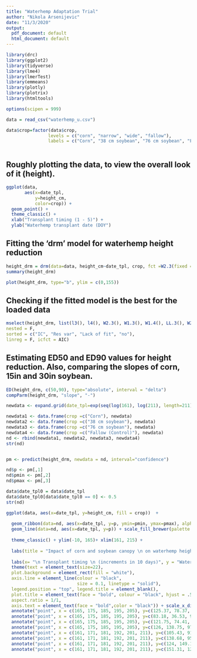 ```yaml
---
title: "Waterhemp Adaptation Trial"
author: "Nikola Arsenijevic"
date: "11/3/2020"
output:
  pdf_document: default
  html_document: default
---
```


```r
library(drc)
library(ggplot2)
library(tidyverse)
library(lme4)
library(lmerTest)
library(emmeans)
library(plotly)
library(plotrix)
library(htmltools)

options(scipen = 999)
```

```r
data = read_csv("waterhemp_u.csv")

data$crop=factor(data$crop, 
                levels = c("corn", "narrow", "wide", "fallow"), 
                labels = c("Corn", "38 cm soybean", "76 cm soybean", "Fallow (Control)"))



```

## Roughly plotting the data, to view the overall look of it (height).
```r
ggplot(data, 
       aes(x=date_tpl, 
           y=height_cm, 
           color=crop)) + 
  geom_point() + 
  theme_classic() +
  xlab("Transplant timing (1 - 5)") +
  ylab("Waterhemp transplant date (DOY")
```


## Fitting the 'drm' model for waterhemp height reduction
```r
height_drm = drm(data=data, height_cm~date_tpl, crop, fct =W2.3(fixed = c(NA, NA,NA), names = c("slope", "upper", "ec50")))
summary(height_drm)

plot(height_drm, type="b", ylim = c(0,155))
```

## Checking if the fitted model is the best for the loaded data
```r
mselect(height_drm, list(l3(), l4(), W2.3(), W1.3(), W1.4(), LL.3(), W2.4()),
nested = F,
sorted = c("IC", "Res var", "Lack of fit", "no"),
linreg = F, icfct = AIC)
```


## Estimating ED50 and ED90 values for height reduction. Also, comparing the slopes of corn, 15in and 30in soybean.
```r
ED(height_drm, c(50,90), type="absolute", interval = "delta")
compParm(height_drm, "slope", "-")
```


```r
newdata <- expand.grid(date_tpl=exp(seq(log(161), log(211), length=211)))

newdata1 <- data.frame(crop =c("Corn"), newdata)
newdata2 <- data.frame(crop =c("38 cm soybean"), newdata)
newdata3 <- data.frame(crop =c("76 cm soybean"), newdata)
newdata4 <- data.frame(crop =c("Fallow (Control)"), newdata)
nd <- rbind(newdata1, newdata2, newdata3, newdata4)
str(nd)


pm <- predict(height_drm, newdata = nd, interval="confidence")

nd$p <- pm[,1]
nd$pmin <- pm[,2]
nd$pmax <- pm[,3]

data$date_tpl0 = data$date_tpl
data$date_tpl0[data$date_tpl0 == 0] <- 0.5
str(nd)
```

```r
ggplot(data, aes(x=date_tpl, y=height_cm, fill = crop))  +
  
  geom_ribbon(data=nd, aes(x=date_tpl, y=p, ymin=pmin, ymax=pmax), alpha=0.2) +
  geom_line(data=nd, aes(x=date_tpl, y=p)) + scale_fill_brewer(palette = "Set1") + 
  
  theme_classic() + ylim(-10, 165)+ xlim(161, 215) +
  
  labs(title = "Impact of corn and soybean canopy \n on waterhemp height \n") + 
  
  labs(x= "\n Transplant timing \n (increments in 10 days)", y = "Waterhemp height  (cm) \n") +
  theme(text = element_text(size=22),
  plot.background = element_rect(fill = "white"),
  axis.line = element_line(colour = "black", 
                           size = 0.1, linetype = "solid"),
  legend.position = "top", legend.title = element_blank(),
  plot.title = element_text(face = "bold", colour = "black", hjust = .5),
  aspect.ratio = 1/1,
  axis.text = element_text(face = "bold",color = "black")) + scale_x_discrete(name = "Day of the Year", limits=c(161, 171,181,191,201,211)) +
  annotate("point", x = c(165, 175, 185, 195, 205), y=c(125.37, 78.37, 28.43, 11.31, 8), colour = "black", size=3.5, pch=15, alpha=0.5) +                    # corn 2019 
  annotate("point", x = c(165, 175, 185, 195, 205), y=c(83.18, 36.53, 9.75, 1.06, 0.93), colour = "black", size=4, pch=16, alpha=0.5)+                     # 15in soybean
  annotate("point", x = c(165, 175, 185, 195, 205), y=c(121.75, 74.41, 13.37, 3.37, 1.125), colour = "black", size=3.5, pch=17, alpha=0.5)+                  # 30in soybean
  annotate("point", x = c(165, 175, 185, 195, 205), y=c(126, 138.75, 97.62, 69.5, 51.65), colour = "black", size=3.5, pch=18, alpha=0.5) +              # fallow
  annotate("point", x = c(161, 171, 181, 192, 201, 211), y=c(105.43, 91.56, 62.43, 32.81, 12.5, 10.75), colour = "red", size=3.5, pch=15, alpha=0.5) +   # corn 2020
  annotate("point", x = c(161, 171, 181, 192, 201, 211), y=c(138.68, 95.18, 13.18, 4.81, 0,0), colour = "red", size=3.5, pch=16, alpha=0.5)+             # 15in soybean
  annotate("point", x = c(161, 171, 181, 192, 201, 211), y=c(124, 149.12, 81.18, 9.5,0,0), colour = "red", size=3.5, pch=17, alpha=0.5)+              # 3in soybean
  annotate("point", x = c(161, 171, 181, 192, 201, 211), y=c(151.31, 128.37, 122.75, 121.62, 95.87, 68.31), colour = "red", size=4, pch=18, alpha=0.5, group=c("fallow"))  # fallow
  
```






